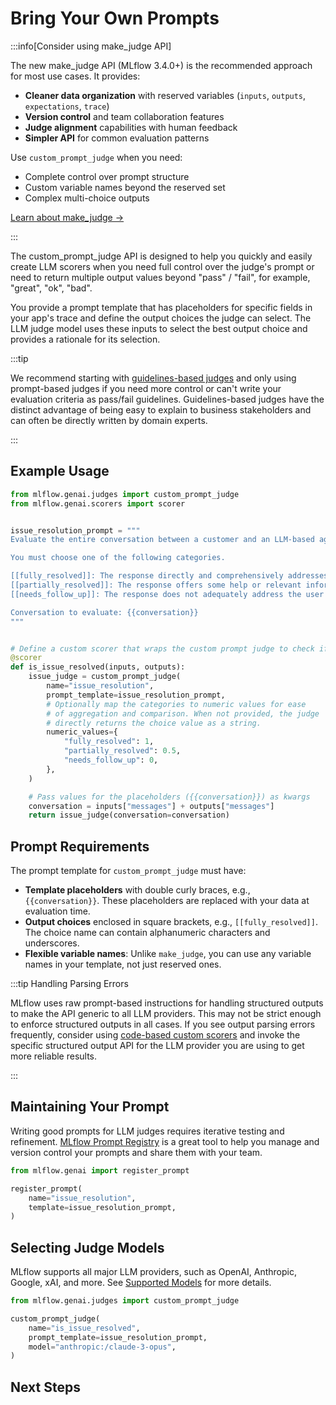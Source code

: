 
# Bring Your Own Prompts

:::info[Consider using make_judge API]

The new <APILink fn="mlflow.genai.judges.make_judge">make_judge</APILink> API (MLflow 3.4.0+) is the recommended approach for most use cases. It provides:

- **Cleaner data organization** with reserved variables (`inputs`, `outputs`, `expectations`, `trace`)
- **Version control** and team collaboration features
- **Judge alignment** capabilities with human feedback
- **Simpler API** for common evaluation patterns

Use `custom_prompt_judge` when you need:

- Complete control over prompt structure
- Custom variable names beyond the reserved set
- Complex multi-choice outputs

[Learn about make_judge →](/genai/eval-monitor/scorers/llm-judge/make-judge)

:::

The <APILink fn="mlflow.genai.judges.custom_prompt_judge">custom_prompt_judge</APILink> API is designed to help you quickly and easily create LLM scorers when you need full control over the judge's prompt or need to return multiple output values beyond "pass" / "fail", for example, "great", "ok", "bad".

You provide a prompt template that has placeholders for specific fields in your app's trace and define the output choices the judge can select. The LLM judge model uses these inputs to select the best output choice and provides a rationale for its selection.

:::tip

We recommend starting with <ins>[guidelines-based judges](/genai/eval-monitor/scorers/llm-judge/guidelines)</ins> and only using prompt-based judges if you need more control or can't write your evaluation criteria as pass/fail guidelines. Guidelines-based judges have the distinct advantage of being easy to explain to business stakeholders and can often be directly written by domain experts.

:::

## Example Usage

```python
from mlflow.genai.judges import custom_prompt_judge
from mlflow.genai.scorers import scorer


issue_resolution_prompt = """
Evaluate the entire conversation between a customer and an LLM-based agent. Determine if the issue was resolved in the conversation.

You must choose one of the following categories.

[[fully_resolved]]: The response directly and comprehensively addresses the user's question or problem, providing a clear solution or answer. No further immediate action seems required from the user on the same core issue.
[[partially_resolved]]: The response offers some help or relevant information but doesn't completely solve the problem or answer the question. It might provide initial steps, require more information from the user, or address only a part of a multi-faceted query.
[[needs_follow_up]]: The response does not adequately address the user's query, misunderstands the core issue, provides unhelpful or incorrect information, or inappropriately deflects the question. The user will likely need to re-engage or seek further assistance.

Conversation to evaluate: {{conversation}}
"""


# Define a custom scorer that wraps the custom prompt judge to check if the issue was resolved
@scorer
def is_issue_resolved(inputs, outputs):
    issue_judge = custom_prompt_judge(
        name="issue_resolution",
        prompt_template=issue_resolution_prompt,
        # Optionally map the categories to numeric values for ease
        # of aggregation and comparison. When not provided, the judge
        # directly returns the choice value as a string.
        numeric_values={
            "fully_resolved": 1,
            "partially_resolved": 0.5,
            "needs_follow_up": 0,
        },
    )

    # Pass values for the placeholders ({{conversation}}) as kwargs
    conversation = inputs["messages"] + outputs["messages"]
    return issue_judge(conversation=conversation)
```

## Prompt Requirements

The prompt template for `custom_prompt_judge` must have:

- **Template placeholders** with double curly braces, e.g., `{{conversation}}`. These placeholders are replaced with your data at evaluation time.
- **Output choices** enclosed in square brackets, e.g., `[[fully_resolved]]`. The choice name can contain alphanumeric characters and underscores.
- **Flexible variable names**: Unlike `make_judge`, you can use any variable names in your template, not just reserved ones.

:::tip Handling Parsing Errors

MLflow uses raw prompt-based instructions for handling structured outputs to make the API generic to all LLM providers. This may not be strict enough to enforce structured outputs in all cases. If you see output parsing errors frequently, consider using <ins>[code-based custom scorers](/genai/eval-monitor/scorers/custom)</ins> and invoke the specific structured output API for the LLM provider you are using to get more reliable results.

:::

## Maintaining Your Prompt

Writing good prompts for LLM judges requires iterative testing and refinement. [MLflow Prompt Registry](/genai/prompt-registry) is a great tool to help you manage and version control your prompts and share them with your team.

```python
from mlflow.genai import register_prompt

register_prompt(
    name="issue_resolution",
    template=issue_resolution_prompt,
)
```

<ImageBox src="/images/mlflow-3/eval-monitor/scorers/prompt-registry.png" alt="Prompt Registry" />

## Selecting Judge Models

MLflow supports all major LLM providers, such as OpenAI, Anthropic, Google, xAI, and more. See [Supported Models](/genai/eval-monitor/scorers/llm-judge#supported-models) for more details.

```python
from mlflow.genai.judges import custom_prompt_judge

custom_prompt_judge(
    name="is_issue_resolved",
    prompt_template=issue_resolution_prompt,
    model="anthropic:/claude-3-opus",
)
```

## Next Steps

<TilesGrid>
  <TileCard
    icon={Bot}
    title="Evaluate Agents"
    description="Learn how to evaluate AI agents with specialized techniques and scorers"
    href="/genai/eval-monitor/running-evaluation/agents"
  />
  <TileCard
    icon={BookOpen}
    title="Prompt Registry"
    description="Version control and manage your judge prompts with MLflow Prompt Registry"
    href="/genai/prompt-registry"
  />
  <TileCard
    icon={MessageSquare}
    title="Collect User Feedback"
    description="Integrate user feedback to continuously improve your evaluation criteria and model performance"
    href="/genai/assessments/feedback/"
  />
</TilesGrid>
